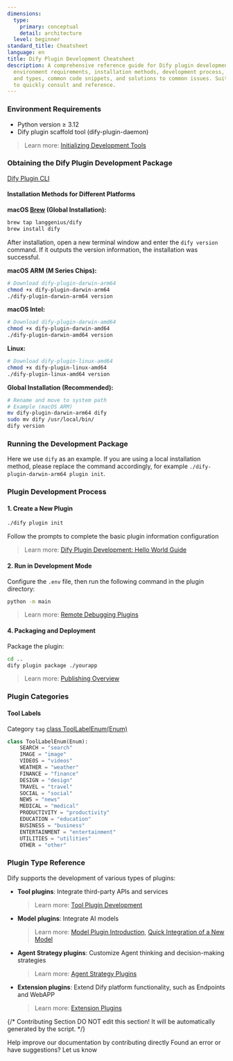 ```yaml
---
dimensions:
  type:
    primary: conceptual
    detail: architecture
  level: beginner
standard_title: Cheatsheet
language: en
title: Dify Plugin Development Cheatsheet
description: A comprehensive reference guide for Dify plugin development, including
  environment requirements, installation methods, development process, plugin categories
  and types, common code snippets, and solutions to common issues. Suitable for developers
  to quickly consult and reference.
---
```


### Environment Requirements

-   Python version ≥ 3.12
-   Dify plugin scaffold tool (dify-plugin-daemon)

> Learn more: [Initializing Development Tools](/plugin_dev_en/0221-initialize-development-tools.en)

### Obtaining the Dify Plugin Development Package

[Dify Plugin CLI](https://github.com/langgenius/dify-plugin-daemon/releases)

#### Installation Methods for Different Platforms

**macOS [Brew](https://github.com/langgenius/homebrew-dify) (Global Installation):**

```bash
brew tap langgenius/dify
brew install dify
```

After installation, open a new terminal window and enter the `dify version` command. If it outputs the version information, the installation was successful.

**macOS ARM (M Series Chips):**

```bash
# Download dify-plugin-darwin-arm64
chmod +x dify-plugin-darwin-arm64
./dify-plugin-darwin-arm64 version
```

**macOS Intel:**

```bash
# Download dify-plugin-darwin-amd64
chmod +x dify-plugin-darwin-amd64
./dify-plugin-darwin-amd64 version
```

**Linux:**

```bash
# Download dify-plugin-linux-amd64
chmod +x dify-plugin-linux-amd64
./dify-plugin-linux-amd64 version
```

**Global Installation (Recommended):**

```bash
# Rename and move to system path
# Example (macOS ARM)
mv dify-plugin-darwin-arm64 dify
sudo mv dify /usr/local/bin/
dify version
```

### Running the Development Package

Here we use `dify` as an example. If you are using a local installation method, please replace the command accordingly, for example `./dify-plugin-darwin-arm64 plugin init`.

### Plugin Development Process

#### 1. Create a New Plugin

```bash
./dify plugin init
```

Follow the prompts to complete the basic plugin information configuration

> Learn more: [Dify Plugin Development: Hello World Guide](/plugin_dev_en/0211-getting-started-dify-tool.en)

#### 2. Run in Development Mode

Configure the `.env` file, then run the following command in the plugin directory:

```bash
python -m main
```

> Learn more: [Remote Debugging Plugins](/plugin_dev_en/0411-remote-debug-a-plugin.en)

#### 4. Packaging and Deployment

Package the plugin:

```bash
cd ..
dify plugin package ./yourapp
```

> Learn more: [Publishing Overview](/plugin_dev_en/0321-release-overview.en)

### Plugin Categories

#### Tool Labels

Category `tag` [class ToolLabelEnum(Enum)](https://github.com/langgenius/dify-plugin-sdks/blob/main/python/dify_plugin/entities/tool.py)

```python
class ToolLabelEnum(Enum):
    SEARCH = "search"
    IMAGE = "image"
    VIDEOS = "videos"
    WEATHER = "weather"
    FINANCE = "finance"
    DESIGN = "design"
    TRAVEL = "travel"
    SOCIAL = "social"
    NEWS = "news"
    MEDICAL = "medical"
    PRODUCTIVITY = "productivity"
    EDUCATION = "education"
    BUSINESS = "business"
    ENTERTAINMENT = "entertainment"
    UTILITIES = "utilities"
    OTHER = "other"
```

### Plugin Type Reference

Dify supports the development of various types of plugins:

-   **Tool plugins**: Integrate third-party APIs and services
    > Learn more: [Tool Plugin Development](/plugin_dev_en/0211-getting-started-dify-tool.en)
-   **Model plugins**: Integrate AI models
    > Learn more: [Model Plugin Introduction](/plugin_dev_en/0131-model-plugin-introduction.en), [Quick Integration of a New Model](/plugin_dev_en/0211-getting-started-new-model.en)
-   **Agent Strategy plugins**: Customize Agent thinking and decision-making strategies
    > Learn more: [Agent Strategy Plugins](/plugin_dev_en/9433-agent-strategy-plugin.en)
-   **Extension plugins**: Extend Dify platform functionality, such as Endpoints and WebAPP
    > Learn more: [Extension Plugins](/plugin_dev_en/9231-extension-plugin.en)

{/*
Contributing Section
DO NOT edit this section!
It will be automatically generated by the script.
*/}

<CardGroup cols="2">
    <Card
        title="Edit this page"
        icon="pen-to-square"
        href="https://github.com/langgenius/dify-docs-mintlify/edit/main/plugin_dev_en/0131-cheatsheet.en.mdx"
    >
        Help improve our documentation by contributing directly
    </Card>
    <Card
        title="Report an issue"
        icon="github"
        href="https://github.com/langgenius/dify-docs-mintlify/issues/new?title=Documentation%20Issue%3A%20cheatsheet&body=%23%23%20Issue%20Description%0A%3C%21--%20Please%20briefly%20describe%20the%20issue%20you%20found%20--%3E%0A%0A%23%23%20Page%20Link%0Ahttps%3A%2F%2Fgithub.com%2Flanggenius%2Fdify-docs-mintlify%2Fblob%2Fmain%2Fplugin_dev_en%2F0131-cheatsheet.en.mdx%0A%0A%23%23%20Suggested%20Changes%0A%3C%21--%20If%20you%20have%20specific%20suggestions%20for%20changes%2C%20please%20describe%20them%20here%20--%3E%0A%0A%3C%21--%20Thank%20you%20for%20helping%20improve%20our%20documentation%21%20--%3E"
    >
        Found an error or have suggestions? Let us know
    </Card>
</CardGroup>
